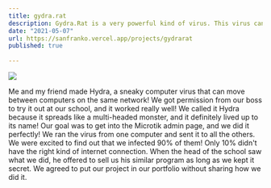 ```yaml
---
title: gydra.rat
description: Gydra.Rat is a very powerful kind of virus. This virus can move from one computer to another on the same network. It can also get into the settings of the router!
date: "2021-05-07"
url: https://sanfranko.vercel.app/projects/gydrarat
published: true
  
---
```



[![](/Gydra.jpg)](https://sanfranko.vercel.app/projects/gydrarat)

Me and my friend made Hydra, a sneaky computer virus that can move between computers on the same network! We got permission from our boss to try it out at our school, and it worked really well! We called it Hydra because it spreads like a multi-headed monster, and it definitely lived up to its name! Our goal was to get into the Microtik admin page, and we did it perfectly! We ran the virus from one computer and sent it to all the others. We were excited to find out that we infected 90% of them! Only 10% didn't have the right kind of internet connection. When the head of the school saw what we did, he offered to sell us his similar program as long as we kept it secret. We agreed to put our project in our portfolio without sharing how we did it.
